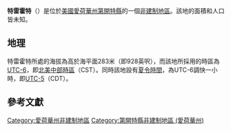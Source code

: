 {{noteTA
|G1=USState
|G2=地名
|G3=Unit
}}
{{Infobox settlement
|official_name            = 特雷霍特
|native_name = Terre Haute
|settlement_type          = [[非建制地區|非建制地區]]
|image_skyline            = 
|imagesize                = 
|image_map                = 
|mapsize                  = 
|pushpin_map              = USA Iowa
|pushpin_label            = 特雷霍特
|pushpin_label_position   = top
|pushpin_map_caption      = 特雷霍特在愛荷華州的位置
|subdivision_type         = [[世界政區索引|國家]]
|subdivision_type1        = [[美国州份|州份]]
|subdivision_type2        = [[愛荷華州行政区划|縣]]
|subdivision_name         = [[美国|美国]]
|subdivision_name1        = [[愛荷華州|愛荷華州]]
|subdivision_name2        = [[第開特縣_(愛荷華州)|第開特縣]]
|elevation_ft             = 928
|elevation_m              = 283
|area_total_km2           = 
|area_total_sq_mi         = 
|area_land_km2            = 
|area_land_sq_mi          = 
|area_water_km2           = 
|area_water_sq_mi         = 
|population_as_of         = 2010
|population_footnotes     = 
|population_total         = 
|population_metro         = 
|population_density_km2   = auto
|population_density_sq_mi = auto
|timezone                 = [[北美中部时区|北美中部时区]]
|utc_offset               = -6
|coordinates              = {{coord|40|41|00|N|93|52|00|W|display=inline,title}}
| coor_pinpoint           = 
| coordinates_footnotes   = 
|timezone_DST             = CDT
|utc_offset_DST           = -5
|postal_code_type         = [[美國郵區編號|郵區編號]]
|postal_code              = 
|area_code                = {{link-en|电话区号641|Area code 641|641}}
|blank_name = [[地名信息系统|GNIS ID]]
|blank_info = 462197<ref name="GNIS">{{cite gnis|462197|Terre Haute}}</ref>
}}
'''特雷霍特'''（{{lang-en|Terre Haute}}）是位於[[美國|美國]][[愛荷華州|愛荷華州]][[第開特縣_(愛荷華州)|第開特縣]]的一個[[非建制地區|非建制地區]]。該地的面積和人口皆未知。

== 地理 ==
特雷霍特所處的海拔為高於海平面283米（即928英呎），而該地所採用的時區為[[UTC-6|UTC-6]]，即[[北美中部時區|北美中部時區]]（CST）。同時該地設有[[夏令時間|夏令時間]]，為UTC-6調快一小時，即[[UTC-5|UTC-5]]（CDT）。

== 參考文獻 ==
{{reflist}}

{{第開特縣 (愛荷華州)}}

{{DEFAULTSORT:Terre Haute}}
[[Category:愛荷華州非建制地區|Category:愛荷華州非建制地區]]
[[Category:第開特縣非建制地區_(愛荷華州)|Category:第開特縣非建制地區 (愛荷華州)]]

{{Iowa-geo-stub}}